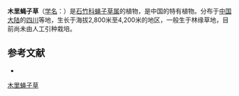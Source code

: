 {{Speciesbox
| name = 木里蝇子草
| status = 
| status_system = 
| image =
| genus = Silene
| species = muliensis
| authority = C. Y. Wu
}}

'''木里蝇子草'''（[[学名|学名]]：{{lang|la|''Silene muliensis''}}）是[[石竹科|石竹科]][[蝇子草属|蝇子草属]]的植物，是中国的特有植物。分布于[[中国大陆|中国大陆]]的[[四川|四川]]等地，生长于海拔2,800米至4,200米的地区，一般生于林缘草地，目前尚未由人工引种栽培。

== 参考文献 ==
<div class="references-small">
* {{cite web| url =http://www.bioinfo.cn/db05/KmzwSpecies.php?action=view&id=2241| title =木里蝇子草| work =《中国高等植物数据库全库》| publisher =中国科学院微生物研究所| author =昆明植物研究所| accessdate =2009-02-23| archive-date =2016-03-05| archive-url =https://web.archive.org/web/20160305012750/http://www.bioinfo.cn/db05/KmzwSpecies.php?action=view&id=2241| dead-url =yes}}
</div>
{{Taxonbar|from=Q11093215}}

[[Category:蝇子草属|木里蝇子草]]


{{植物小作品}}